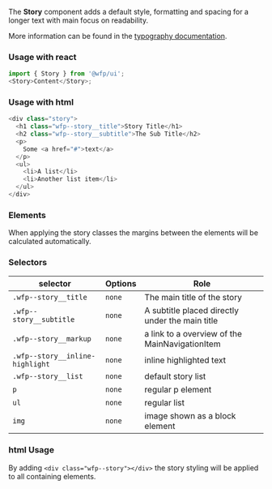 The **Story** component adds a default style, formatting and spacing for a longer text with main focus on readability.

More information can be found in the [typography documentation](?path=/story/documentation-general--typography).

### Usage with react

```js
import { Story } from '@wfp/ui';
<Story>Content</Story>;
```

### Usage with html

```js
<div class="story">
  <h1 class="wfp--story__title">Story Title</h1>
  <h2 class="wfp--story__subtitle">The Sub Title</h2>
  <p>
    Some <a href="#">text</a>
  </p>
  <ul>
    <li>A list</li>
    <li>Another list item</li>
  </ul>
</div>
```

### Elements

When applying the story classes the margins between the elements will be calculated automatically.

### Selectors

| selector                        | Options | Role                                            |
| ------------------------------- | ------- | ----------------------------------------------- |
| `.wfp--story__title`            | `none`  | The main title of the story                     |
| `.wfp--story__subtitle`         | `none`  | A subtitle placed directly under the main title |
| `.wfp--story__markup`           | `none`  | a link to a overview of the MainNavigationItem  |
| `.wfp--story__inline-highlight` | `none`  | inline highlighted text                         |
| `.wfp--story__list`             | `none`  | default story list                              |
| `p`                             | `none`  | regular p element                               |
| `ul`                            | `none`  | regular list                                    |
| `img`                           | `none`  | image shown as a block element                  |

### html Usage

By adding `<div class="wfp--story"></div>` the story styling will be applied to all containing elements.
